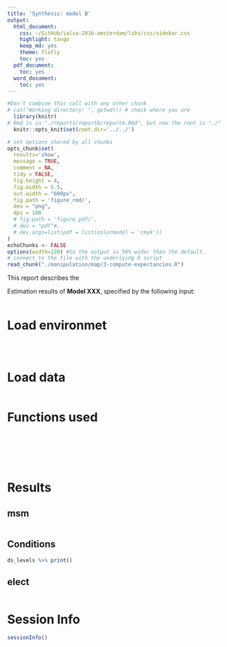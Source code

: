 ```yaml
---
title: 'Synthesis: model B'
output:
  html_document:
    css: ~/GitHub/ialsa-2016-amsterdam/libs/css/sidebar.css
    highlight: tango
    keep_md: yes
    theme: flatly
    toc: yes
  pdf_document:
    toc: yes
  word_document:
    toc: yes
---
```


<!-- These two chunks should be added in the beginning of every .Rmd that you want to source an .R script -->
<!--  The 1st mandatory chunck  -->
<!--  Set the working directory to the repository's base directory -->
```r
#Don't combine this call with any other chunk 
# cat("Working directory: ", getwd()) # check where you are
  library(knitr)
# Rmd is in "./reports/reportA/reportA.Rmd", but now the root is "./"
  knitr::opts_knit$set(root.dir='../../') 
```

<!--  The 2nd mandatory chunck  -->
<!-- Set the report-wide options, and point to the external code file. -->
```r
# set options shared by all chunks
opts_chunk$set(
  results='show', 
  message = TRUE,
  comment = NA, 
  tidy = FALSE,
  fig.height = 4, 
  fig.width = 5.5, 
  out.width = "600px",
  fig.path = 'figure_rmd/',     
  dev = "png",
  dpi = 100
  # fig.path = 'figure_pdf/',     
  # dev = "pdf"#,
  # dev.args=list(pdf = list(colormodel = 'cmyk'))
)
echoChunks <- FALSE
options(width=120) #So the output is 50% wider than the default.
# connect to the file with the underlying R script  
read_chunk("./manipulation/map/3-compute-expectancies.R") 
```
This report describes the 


Estimation results of **Model XXX**, specified by the following input:
```r
```

# Load environmet
<!-- Load 'sourced' R files.  Suppress the output when loading packages. --> 
```r
```

<!-- Load the sources.  Suppress the output when loading sources. --> 
```r
```


<!-- Load any Global functions and variables declared in the R file.  Suppress the output. --> 
```r
```

# Load data
<!-- Load the datasets.   -->
```r
```

# Functions used
```r
```

```r
```

```r
```

```r
```

```r
```

```r
```

# Results
## msm
```r
```

## Conditions
```r
ds_levels %>% print()
```

## elect
```r
```

# Session Info
```r
sessionInfo()

```


